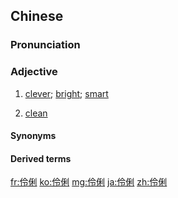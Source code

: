 ==Chinese==
{{zh-forms}}

===Pronunciation===
{{zh-pron
|m=línglì
|c=ling4 lei6
|h=pfs=làng-li;gd=lang2 li4
|md=lìng-{l}ê
|mn=léng-lī
|cat=a
}}

===Adjective===
{{zh-adj}}

# [[clever]]; [[bright]]; [[smart]]
# {{lb|zh|dialectal|_|Cantonese|Hakka|dialectal|_|Gan|Min Bei|Min Zhong|Hunan Tuhua}} [[clean]]

====Synonyms====
{{zh-dial|聰明}}
{{zh-dial|乾淨}}

====Derived terms====
{{zh-der|聰明伶俐}}

[[fr:伶俐]]
[[ko:伶俐]]
[[mg:伶俐]]
[[ja:伶俐]]
[[zh:伶俐]]